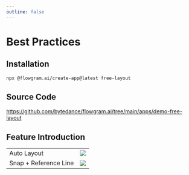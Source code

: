```yaml
---
outline: false
---
```



# Best Practices


<FreeFeatureOverview />

## Installation

```bash
npx @flowgram.ai/create-app@latest free-layout
```

## Source Code

https://github.com/bytedance/flowgram.ai/tree/main/apps/demo-free-layout


## Feature Introduction

<table className="rs-table">
  <tr>
    <td>
      Auto Layout
    </td>
    <td>
      <div className="rs-center">
        <img loading="lazy" src="/free-layout/autolayout.gif"  />
      </div>
    </td>
  </tr>
  <tr>
    <td>
      Snap + Reference Line
    </td>
    <td>
      <div className="rs-center">
        <img loading="lazy" src="/free-layout/snap.gif"  />
      </div>
    </td>
  </tr>
</table>
